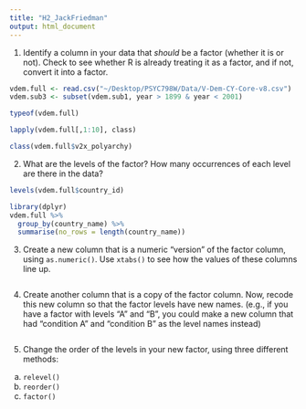 ```yaml
---
title: "H2_JackFriedman"
output: html_document
---
```


1. Identify a column in your data that *should* be a factor (whether it is or not). Check to see whether R is already treating it as a factor, and if not, convert it into a factor.

```r

vdem.full <- read.csv("~/Desktop/PSYC798W/Data/V-Dem-CY-Core-v8.csv")
vdem.sub3 <- subset(vdem.sub1, year > 1899 & year < 2001)

typeof(vdem.full)

lapply(vdem.full[,1:10], class)

class(vdem.full$v2x_polyarchy)

```

2. What are the levels of the factor? How many occurrences of each level are there in the data?
   
```r
levels(vdem.full$country_id)

library(dplyr)
vdem.full %>% 
  group_by(country_name) %>%
  summarise(no_rows = length(country_name))
```

3. Create a new column that is a numeric "version" of the factor column, using `as.numeric()`. Use `xtabs()` to see how the values of these columns line up.

```r

```

4. Create another column that is a copy of the factor column. Now, recode this new column so that the factor levels have new names. 
  (e.g., if you have a factor with levels "A" and "B", you could make a new column that had "condition A" and "condition B" as the level names instead)

```r

```

5. Change the order of the levels in your new factor, using three different methods:
  a. `relevel()`
  b. `reorder()`
  c. `factor()`

```r

```




